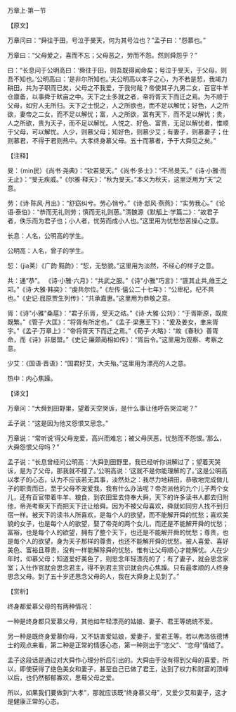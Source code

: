 

万章上·第一节

【原文】

万章问曰：“舜往于田，号泣于旻天，何为其号泣也？”孟子曰：“怨慕也。”

万章曰：“父母爱之，喜而不忘；父母恶之，劳而不怨。然则舜怨乎？”

曰：“长息问于公明高曰：‘舜往于田，则吾既得闻命矣；号泣于旻天，于父母，则吾不知也。’公明高曰：‘是非尔所知也。’夫公明高以孝子之心，为不若是恝，我竭力耕田，共为子职而已矣，父母之不我爱，于我何哉？帝使其子九男二女，百官牛羊仓廪备，以事舜于畎亩之中。天下之士多就之者，帝将胥天下而迁之焉。为不顺于父母，如穷人无所归。天下之士悦之，人之所欲也，而不足以解忧；好色，人之所欲，妻帝之二女，而不足以解忧；富，人之所欲，富有天下，而不足以解忧；贵，人之所欲，贵为天子，而不足以解忧。人悦之、好色、富贵，无足以解忧者，惟顺于父母，可以解忧。人少，则慕父母；知好色，则慕少艾；有妻子，则慕妻子；仕则慕君，不得于君则热中。大孝终身慕父母。五十而慕者，予于大舜见之矣。”

【注释】

旻：（min民）《尚书·尧典》：“钦若旻天。”《尚书·多士》：“不吊旻天。”《诗·小雅·雨无止》：“旻无疾威。”《尔雅·释天》：“秋为旻天。”本义为秋天，这里泛用为“天”之意。

劳：《诗·陈风·月出》：“舒窈纠兮。劳心悄兮。”《诗·邶风·燕燕》：“实劳我心。”《论语·泰伯》：“恭而无礼则劳；慎而无礼则葸。”清魏源《默觚上·学篇二》：“故君子者，佚乐而为君子也；小人者，忧劳而成小人也。”这里用为忧愁愁苦操心之意。

长息：人名，公明高的学生。

公明高：人名，曾子的学生。

恝：（jia荚）《广韵·黠韵》：“恝，无愁貌。”这里用为淡然，不经心的样子之意。

共：通“恭”。 《诗·小雅·六月》：“共武之服。”《诗"小雅"巧言》：“匪其止共,维王之邛。”《诗·大雅·韩奕》：“虔共尔位。”《左传·僖公二十七年》：“公卑杞，杞不共也。”《史记·屈原贾生列传》：“共承嘉惠。”这里用为恭敬之意。

胥：《诗"小雅"桑扈》：“君子乐胥，受天之祜。”《诗·大雅·公刘》：“于胥斯原，既庶既繁。”《管子·大匡》：“将胥有所定也。”《孟子·梁惠王下》：“爰及姜女，聿来胥宇。”《孟子·万章上》：“帝将胥天下而迁之焉。”《荀子·大略》：“故《春秋》善胥命，而《诗》非屡盟。”《史记·廉颇蔺相如传》：“胥后令。”这里用为观察、考察之意。

少艾：《国语·晋语》：“国君好艾，大夫殆。”这里用为漂亮的人之意。

热中：内心焦躁。

【译文】

万章问：“大舜到田野里，望着天空哭诉，是什么事让他呼告哭泣呢？”

孟子说：“这是因为他又怨恨又思念。”

万章说：“常听说‘得父母宠爱，高兴而难忘；被父母厌恶，忧愁而不怨恨。’那么，大舜怨恨父母吗？”

孟子说：“长息曾经问公明高：‘大舜到田野里，我已经听你讲解过了；望着天哭诉，是为了父母，那我就不撞了。’公明高说：‘这就不是你能理解的了。’这是公明高以孝子的心态，认为不应该若无其事，淡然处之：我尽力地耕田，恭敬地完成做儿子的职责而已，至于父母不宠爱我，我有什么办法呢？帝尧派他的九个儿子两个女儿，还有百官带着牛羊、粮食，到农田里去侍奉大舜，天下的许多读书人都去归附他，帝尧考察天下而把天下迁让给舜。因为不被父母喜欢，舜就如同穷人找不到归宿一样。被天下的读书人所喜欢，是每个人的欲望，而不能解开舜的忧愁；喜欢美貌的女子，也是每个人的欲望，娶了帝尧的两个女儿，而还是不能解开舜的忧愁；富裕，也是每个人的欲望，拥有了整个天下，也还是不能解开舜的忧愁；尊贵，也是每个人的欲望，身为天子那样的尊贵，也还不能解开舜的忧愁。被人喜爱、喜好美色、富裕且尊贵，没有一样能解除舜的忧愁，惟有让父母顺心才能解忧。人在少年时，仰慕父母；知道爱好美色了，则思念年轻漂亮的了；有了妻子，就会思念家室；入仕作官就会思念君主，得不到君主赏识就会内心焦躁。只有最孝顺的人终身思念父母。到了五十岁还思念父母的人，我在大舜身上见到了。”

【赏析】

终身都爱慕父母的有两种情况：

一种是终身都只爱慕父母，其他如年轻漂亮的姑娘、妻子、君王等统统不爱。

另一种是既终身爱慕你母，又不妨害爱姑娘，爱妻子，爱君王等。若以弗洛依德博士的观点来看，第二种是正常的情感心态，第一种则出于“恋父”、“恋母”情结了。

孟子这段话是通过对大舜作心理分析后引出的。大舜由于没有得到父母的喜爱，所以，即使获得了绝色美女和妻子，甚至自己已做了君王，达到了权力和财富的顶峰以后，也仍然郁郁寡欢，思蓦父母之爱。

所以，如果我们要做到“大孝”，那就应该既“终身慕父母”，又爱少艾和妻子，这才是健康正常的心态。

